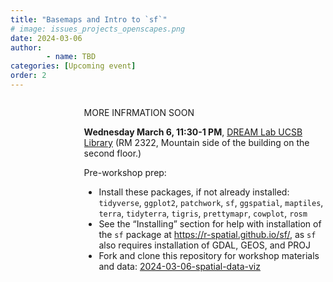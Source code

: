 ```yaml
---
title: "Basemaps and Intro to `sf`"
# image: issues_projects_openscapes.png
date: 2024-03-06
author:
        - name: TBD
categories: [Upcoming event]
order: 2
---
```

::: {.columns}

::: {.column width="20%"}

<br> 
<!--![](issues_projects_openscapes.png){width=90%} -->
:::

::: {.column width="80%"}

MORE INFRMATION SOON


**Wednesday March 6, 11:30-1 PM**, [DREAM Lab UCSB Library](https://www.library.ucsb.edu/dreamlab) (RM 2322, Mountain side of the building on the second floor.)

Pre-workshop prep: 

* Install these packages, if not already installed: `tidyverse`, `ggplot2`, `patchwork`, `sf`, `ggspatial`, `maptiles`, `terra`, `tidyterra`, `tigris`, `prettymapr`, `cowplot`, `rosm`
* See the "Installing" section for help with installation of the `sf` package at [https://r-spatial.github.io/sf/](https://r-spatial.github.io/sf/), as `sf` also requires installation of GDAL, GEOS, and PROJ 
* Fork and clone this repository for workshop materials and data: [2024-03-06-spatial-data-viz](https://github.com/ecodatascience/2024-03-06-spatial-data-viz){target='_blank'}

:::

:::
